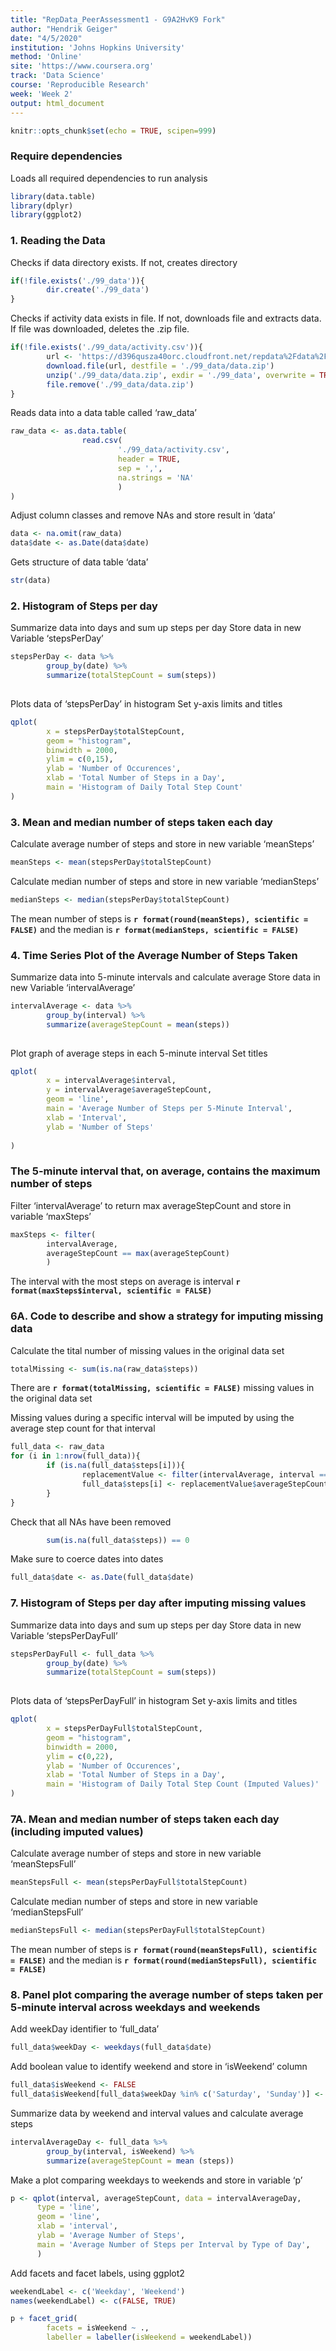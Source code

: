 ```yaml
---
title: "RepData_PeerAssessment1 - G9A2HvK9 Fork"
author: "Hendrik Geiger"
date: "4/5/2020"
institution: 'Johns Hopkins University'
method: 'Online'
site: 'https://www.coursera.org'
track: 'Data Science'
course: 'Reproducible Research'
week: 'Week 2'
output: html_document
---
```


```r
knitr::opts_chunk$set(echo = TRUE, scipen=999)
```

### Require dependencies

Loads all required dependencies to run analysis
```r
library(data.table)
library(dplyr)
library(ggplot2)
```

### 1. Reading the Data

Checks if data directory exists. If not, creates directory

```r

if(!file.exists('./99_data')){
        dir.create('./99_data')
}
```

Checks if activity data exists in file. If not, downloads file and extracts data.
If file was downloaded, deletes the .zip file.

```r
if(!file.exists('./99_data/activity.csv')){
        url <- 'https://d396qusza40orc.cloudfront.net/repdata%2Fdata%2Factivity.zip'
        download.file(url, destfile = './99_data/data.zip')
        unzip('./99_data/data.zip', exdir = './99_data', overwrite = TRUE)
        file.remove('./99_data/data.zip')
}
```

Reads data into a data table called 'raw_data'
```r
raw_data <- as.data.table( 
                read.csv(
                        './99_data/activity.csv',
                        header = TRUE,
                        sep = ',',
                        na.strings = 'NA'
                        )
)
```

Adjust column classes and remove NAs and store result in 'data'
```r
data <- na.omit(raw_data)
data$date <- as.Date(data$date)
```

Gets structure of data table 'data'
```r
str(data)
```

### 2. Histogram of Steps per day

Summarize data into days and sum up steps per day
Store data in new Variable 'stepsPerDay'

```r
stepsPerDay <- data %>%
        group_by(date) %>%
        summarize(totalStepCount = sum(steps))
                
```

Plots data of 'stepsPerDay' in histogram
Set y-axis limits and titles

```r
qplot(
        x = stepsPerDay$totalStepCount,
        geom = "histogram",
        binwidth = 2000,
        ylim = c(0,15),
        ylab = 'Number of Occurences',
        xlab = 'Total Number of Steps in a Day',
        main = 'Histogram of Daily Total Step Count'
)
```

### 3. Mean and median number of steps taken each day

Calculate average number of steps and store in new variable 'meanSteps'

```r
meanSteps <- mean(stepsPerDay$totalStepCount)
```

Calculate median number of steps and store in new variable 'medianSteps'

```r
medianSteps <- median(stepsPerDay$totalStepCount)
```

The mean number of steps is **`r format(round(meanSteps), scientific = FALSE)`** and the median is **`r format(medianSteps, scientific = FALSE)`**

### 4. Time Series Plot of the Average Number of Steps Taken
Summarize data into 5-minute intervals and calculate average
Store data in new Variable 'intervalAverage'

```r
intervalAverage <- data %>%
        group_by(interval) %>%
        summarize(averageStepCount = mean(steps))
                
```

Plot graph of average steps in each 5-minute interval
Set titles
```r
qplot(
        x = intervalAverage$interval,
        y = intervalAverage$averageStepCount,
        geom = 'line',
        main = 'Average Number of Steps per 5-Minute Interval',
        xlab = 'Interval',
        ylab = 'Number of Steps'
        
)
```

### The 5-minute interval that, on average, contains the maximum number of steps

Filter 'intervalAverage' to return max averageStepCount and store in variable 'maxSteps'

```r
maxSteps <- filter(
        intervalAverage,
        averageStepCount == max(averageStepCount)
        )
```

The interval with the most steps on average is interval **`r format(maxSteps$interval, scientific = FALSE)`**


### 6A. Code to describe and show a strategy for imputing missing data

Calculate the tital number of missing values in the original data set
```r
totalMissing <- sum(is.na(raw_data$steps))
```
There are **`r format(totalMissing, scientific = FALSE)`** missing values in the original data set

Missing values during a specific interval will be imputed by using the average step count for that interval

```r
full_data <- raw_data
for (i in 1:nrow(full_data)){
        if (is.na(full_data$steps[i])){
                replacementValue <- filter(intervalAverage, interval == full_data$interval[i])
                full_data$steps[i] <- replacementValue$averageStepCount
        }
}
```

Check that all NAs have been removed

```r
        sum(is.na(full_data$steps)) == 0
```

Make sure to coerce dates into dates
```r
full_data$date <- as.Date(full_data$date)
```

### 7. Histogram of Steps per day after imputing missing values

Summarize data into days and sum up steps per day
Store data in new Variable 'stepsPerDayFull'

```r
stepsPerDayFull <- full_data %>%
        group_by(date) %>%
        summarize(totalStepCount = sum(steps))
                
```

Plots data of 'stepsPerDayFull' in histogram
Set y-axis limits and titles

```r
qplot(
        x = stepsPerDayFull$totalStepCount,
        geom = "histogram",
        binwidth = 2000,
        ylim = c(0,22),
        ylab = 'Number of Occurences',
        xlab = 'Total Number of Steps in a Day',
        main = 'Histogram of Daily Total Step Count (Imputed Values)'
)
```

### 7A. Mean and median number of steps taken each day (including imputed values)

Calculate average number of steps and store in new variable 'meanStepsFull'

```r
meanStepsFull <- mean(stepsPerDayFull$totalStepCount)
```

Calculate median number of steps and store in new variable 'medianStepsFull'

```r
medianStepsFull <- median(stepsPerDayFull$totalStepCount)
```

The mean number of steps is **`r format(round(meanStepsFull), scientific = FALSE)`** and the median is **`r format(round(medianStepsFull), scientific = FALSE)`**

### 8. Panel plot comparing the average number of steps taken per 5-minute interval across weekdays and weekends

Add weekDay identifier to 'full_data'

```r
full_data$weekDay <- weekdays(full_data$date)
```

Add boolean value to identify weekend and store in 'isWeekend' column

```r
full_data$isWeekend <- FALSE
full_data$isWeekend[full_data$weekDay %in% c('Saturday', 'Sunday')] <- TRUE
```

Summarize data by weekend and interval values and calculate average steps

```r
intervalAverageDay <- full_data %>%
        group_by(interval, isWeekend) %>%
        summarize(averageStepCount = mean (steps))
```

Make a plot comparing weekdays to weekends and store in variable 'p'
```r
p <- qplot(interval, averageStepCount, data = intervalAverageDay,
      type = 'line',
      geom = 'line',
      xlab = 'interval',
      ylab = 'Average Number of Steps',
      main = 'Average Number of Steps per Interval by Type of Day',
      )
```

Add facets and facet labels, using ggplot2

```r
weekendLabel <- c('Weekday', 'Weekend')
names(weekendLabel) <- c(FALSE, TRUE)

p + facet_grid(
        facets = isWeekend ~ .,
        labeller = labeller(isWeekend = weekendLabel))
```